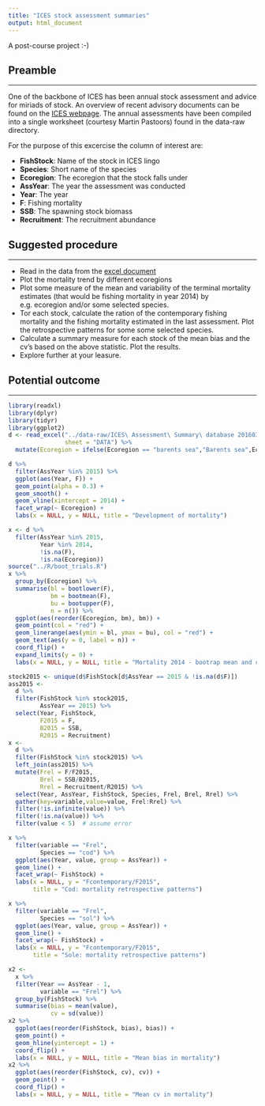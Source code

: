 ```yaml
---
title: "ICES stock assessment summaries"
output: html_document
---
```


A post-course project :-)

## Preamble
___

One of the backbone of ICES has been annual stock assessment and advice for miriads of stock. An overview of recent advisory documents can be found on the [ICES webpage](http://www.ices.dk/community/advisory-process/Pages/Latest-advice.aspx). The annual assessments have been compiled into a single worksheet (courtesy Martin Pastoors) found in the data-raw directory.

For the purpose of this excercise the column of interest are:

* __FishStock__: Name of the stock in ICES lingo
* __Species__: Short name of the species
* __Ecoregion__: The ecoregion that the stock falls under
* __AssYear__: The year the assessment was conducted
* __Year__: The year
* __F__: Fishing mortality
* __SSB__: The spawning stock biomass
* __Recruitment__: The recruitment abundance

## Suggested procedure
___

* Read in the data from the [excel document](../data-raw/ICES Assessment Summary database 20160303.xlsx)
* Plot the mortality trend by different ecoregions
* Plot some measure of the mean and variability of the terminal mortality estimates (that would be fishing mortality in year 2014) by e.g. ecoregion and/or some selected species.
* Tor each stock, calculate the ration of the contemporary fishing mortality and the fishing mortality estimated in the last assessment. Plot the retrospective patterns for some some selected species.
* Calculate a summary measure for each stock of the mean bias and the cv's based on the above statistic. Plot the results.
* Explore further at your leasure.

## Potential outcome
___

```r
library(readxl)
library(dplyr)
library(tidyr)
library(ggplot2)
d <- read_excel("../data-raw/ICES\ Assessment\ Summary\ database 20160303.xlsx",
                sheet = "DATA") %>% 
  mutate(Ecoregion = ifelse(Ecoregion == "barents sea","Barents sea",Ecoregion))

d %>% 
  filter(AssYear %in% 2015) %>% 
  ggplot(aes(Year, F)) +
  geom_point(alpha = 0.3) +
  geom_smooth() +
  geom_vline(xintercept = 2014) +
  facet_wrap(~ Ecoregion) +
  labs(x = NULL, y = NULL, title = "Development of mortality")
````

```r
x <- d %>% 
  filter(AssYear %in% 2015,
         Year %in% 2014,
         !is.na(F),
         !is.na(Ecoregion))
source("../R/boot_trials.R")
x %>% 
  group_by(Ecoregion) %>% 
  summarise(bl = bootlower(F),
            bm = bootmean(F),
            bu = bootupper(F),
            n = n()) %>% 
  ggplot(aes(reorder(Ecoregion, bm), bm)) +
  geom_point(col = "red") +
  geom_linerange(aes(ymin = bl, ymax = bu), col = "red") +
  geom_text(aes(y = 0, label = n)) +
  coord_flip() +
  expand_limits(y = 0) +
  labs(x = NULL, y = NULL, title = "Mortality 2014 - bootrap mean and ci")
```

```r
stock2015 <- unique(d$FishStock[d$AssYear == 2015 & !is.na(d$F)])
ass2015 <-
  d %>% 
  filter(FishStock %in% stock2015,
         AssYear == 2015) %>% 
  select(Year, FishStock,
         F2015 = F,
         B2015 = SSB,
         R2015 = Recruitment)
x <- 
  d %>% 
  filter(FishStock %in% stock2015) %>% 
  left_join(ass2015) %>% 
  mutate(Frel = F/F2015,
         Brel = SSB/B2015,
         Rrel = Recruitment/R2015) %>% 
  select(Year, AssYear, FishStock, Species, Frel, Brel, Rrel) %>% 
  gather(key=variable,value=value, Frel:Rrel) %>% 
  filter(!is.infinite(value)) %>% 
  filter(!is.na(value)) %>%
  filter(value < 5)  # assume error

x %>% 
  filter(variable == "Frel",
         Species == "cod") %>% 
  ggplot(aes(Year, value, group = AssYear)) +
  geom_line() +
  facet_wrap(~ FishStock) +
  labs(x = NULL, y = "Fcontemporary/F2015",
       title = "Cod: mortality retrospective patterns")

x %>% 
  filter(variable == "Frel",
         Species == "sol") %>% 
  ggplot(aes(Year, value, group = AssYear)) +
  geom_line() +
  facet_wrap(~ FishStock) +
  labs(x = NULL, y = "Fcontemporary/F2015",
       title = "Sole: mortality retrospective patterns")

x2 <-
  x %>% 
  filter(Year == AssYear - 1,
         variable == "Frel") %>% 
  group_by(FishStock) %>% 
  summarise(bias = mean(value),
            cv = sd(value))
x2 %>% 
  ggplot(aes(reorder(FishStock, bias), bias)) +
  geom_point() +
  geom_hline(yintercept = 1) +
  coord_flip() +
  labs(x = NULL, y = NULL, title = "Mean bias in mortality")
x2 %>% 
  ggplot(aes(reorder(FishStock, cv), cv)) +
  geom_point() +
  coord_flip() +
  labs(x = NULL, y = NULL, title = "Mean cv in mortality")

```